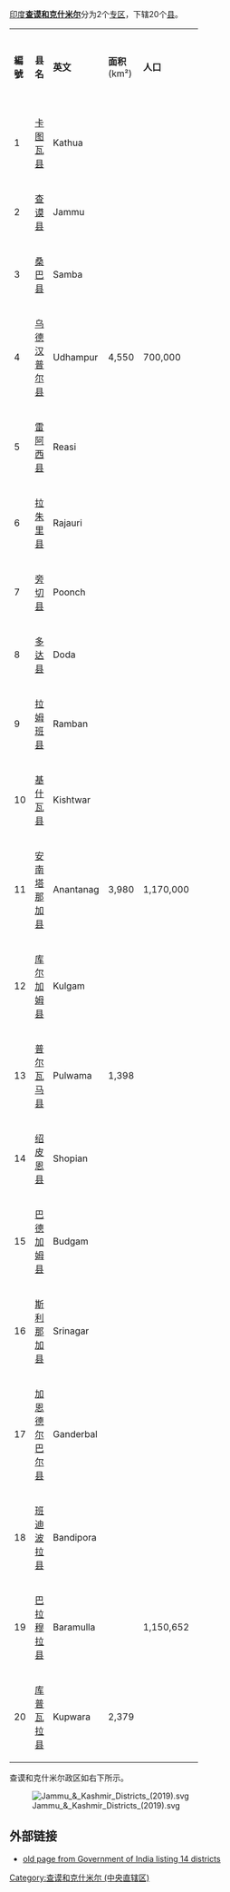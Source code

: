 [[印度|印度]]'''[[查谟和克什米尔_(中央直辖区)|查谟和克什米尔]]'''分为2个[[专区|专区]]，下辖20个[[县|县]]。

{| class="wikitable sortable" border=0 cellpadding=1 cellspacing=1 width=60% style="border:1px solid black"
|- bgcolor=#99ccff
| width="10%" | '''編號'''
| width="20%" | '''县名'''
| width="30%" | '''英文'''
| width="15%" | '''面积'''<br />(km²) 
| width="15%" | '''人口'''
| width="20%" | '''行政中心'''
|- bgcolor=#F4F9FF
| 1 || [[卡图瓦县|卡图瓦县]] || Kathua ||  ||   || [[卡图瓦|卡图瓦]]  
|- bgcolor=#F4F9FF
| 2 || [[查谟县|查谟县]]|| Jammu ||  ||   || [[查谟|查谟]] 
|- bgcolor=#F4F9FF
| 3 || [[桑巴县|桑巴县]]  || Samba  || ||   ||  
|- bgcolor=#F4F9FF
| 4 || [[乌德汉普尔县|乌德汉普尔县]] || Udhampur || 4,550  ||  700,000 || [[乌德汉普尔|乌德汉普尔]] 
|- bgcolor=#F4F9FF
| 5 || [[雷阿西县|雷阿西县]] || Reasi  ||   ||   ||  
|- bgcolor=#F4F9FF
| 6 || [[拉朱里县|拉朱里县]]|| Rajauri ||   ||   ||  [[拉朱里|拉朱里]]
|- bgcolor=#F4F9FF
| 7 ||  [[旁切县|旁切县]] || Poonch || ||   || [[旁切|旁切]] 
|- bgcolor=#F4F9FF
| 8 || [[多达县|多达县]] || Doda ||  ||   || [[多达|多达]]
|- bgcolor=#F4F9FF
| 9 || [[拉姆班县|拉姆班县]] || Ramban   ||   ||   ||  
|- bgcolor=#F4F9FF
| 10 || [[基什瓦县|基什瓦县]] ||  Kishtwar ||   ||    || 
|- bgcolor=#F4F9FF
| 11 || [[安南塔那加县|安南塔那加县]] || Anantanag || 3,980 || 1,170,000 || [[安南塔那加|安南塔那加]]
|- bgcolor=#F4F9FF
| 12 || [[库尔加姆县|库尔加姆县]]  || Kulgam   || ||   || [[库尔加姆|库尔加姆]] 
|- bgcolor=#F4F9FF
| 13 ||[[普尔瓦马县|普尔瓦马县]]|| Pulwama || 1,398 ||   || [[普尔瓦马|普尔瓦马]] 
|- bgcolor=#F4F9FF
| 14 || [[绍皮恩县|绍皮恩县]] || Shopian  ||   ||   ||  
|- bgcolor=#F4F9FF
| 15 || [[巴德加姆县|巴德加姆县]] || Budgam  ||   ||   ||  
|- bgcolor=#F4F9FF
| 16 ||[[斯利那加县|斯利那加县]]|| Srinagar ||   ||   || [[斯利那加|斯利那加]] 
|- bgcolor=#F4F9FF
| 17 ||  [[加恩德尔巴尔县|加恩德尔巴尔县]] ||  Ganderbal ||   ||    || 
|- bgcolor=#F4F9FF
| 18 || [[班迪波拉县|班迪波拉县]]  || Bandipora ||   ||    || [[班迪波拉|班迪波拉]]
|- bgcolor=#F4F9FF
| 19 ||  [[巴拉穆拉县|巴拉穆拉县]] || Baramulla  ||  || 1,150,652  || [[巴拉穆拉|巴拉穆拉]]
|- bgcolor=#F4F9FF
| 20 || [[库普瓦拉县|库普瓦拉县]] || Kupwara || 2,379 ||   || [[库普瓦拉|库普瓦拉]] 
|}

查谟和克什米尔政区如右下所示。

[[File:Jammu_&_Kashmir_Districts_(2019).svg|right]]

== 外部链接 ==
*[https://web.archive.org/web/20060404082732/http://districts.nic.in/disdetails.asp?sc=jk old page from Government of India listing 14 districts]

{{印度地方行政区划}}
{{查谟和克什米尔}}
[[Category:查谟和克什米尔_(中央直辖区)|Category:查谟和克什米尔 (中央直辖区)]]